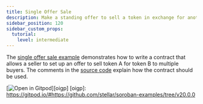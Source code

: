 ```yaml
---
title: Single Offer Sale
description: Make a standing offer to sell a token in exchange for another token.
sidebar_position: 120
sidebar_custom_props:
  tutorial:
    level: intermediate
---
```


<head>
  <title>
    Make a standing offer to sell a token in exchange for another token.
  </title>
  <meta charSet="utf-8" />
  <meta
    property="og:title"
    content="Make a standing offer to sell a token in exchange for another token."
  />
  <meta
    property="og:description"
    content="Write a smart contract that allows a seller to set up an offer to sell one token for another token to multiple buyers."
  />
  <link
    rel="canonical"
    href="https://soroban.stellar.org/docs/tutorials/single-offer-sale"
  />
</head>

The [single offer sale example] demonstrates how to write a contract that allows
a seller to set up an offer to sell token A for token B to multiple buyers. The
comments in the [source code] explain how the contract should be used.

[![Open in Gitpod](https://gitpod.io/button/open-in-gitpod.svg)][oigp]
[oigp]: https://gitpod.io/#https://github.com/stellar/soroban-examples/tree/v20.0.0

[single offer sale example]: https://github.com/stellar/soroban-examples/tree/v20.0.0/single_offer
[source code]: https://github.com/stellar/soroban-examples/blob/v20.0.0/single_offer/src/lib.rs
